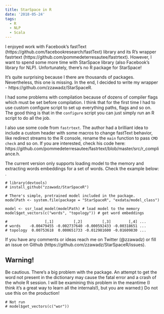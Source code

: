 ```yaml
---
title: StarSpace in R
date: '2018-05-24'
tags:
  - R
  - NLP
  - Scala
---
```


I enjoyed work with Facebook's fastText (https://github.com/facebookresearch/fastText) library and its R's wrapper fastrtext (https://github.com/pommedeterresautee/fastrtext). However, I want to spend some more time with StarSpace library (also Facebook's library for NLP). Unfortunately, there's no R package for StarSpace!

It's quite surprising because I there are thousands of packages. Nevertheless, this one is missing. In the end, I decided to write my wrapper - https://github.com/zzawadz/StarSpaceR.

I had some problems with compilation because of dozens of compiler flags which must be set before compilation. I think that for the first time I had to use custom configure script to set up everything paths, flags and so on. The good thing is that in the `configure` script you can just simply run an R script to do all the job.

I also use some code from `fastrtext`. The author had a brilliant idea to include a custom header with some macros to change fastText behavior, like redirect streams to the R console, rename the `main` function to pass `CMD check` and so on. If you are interested, check his code here: https://github.com/pommedeterresautee/fastrtext/blob/master/src/r_compliance.h.

The current version only supports loading model to the memory and extracting words embeddings for a set of words. Check the example below:
.
```
# library(devtools)
# install_github("zzawadz/StarSpaceR")

# There's simple, pretrained model included in the package.
modelPath <- system.file(package = "StarSpaceR", "exdata/model_class")

model <- ssr_load_model(modelPath) # load model to the memory
model$get_vectors(c("words", "topology")) # get word embeddings

#                 [,1]         [,2]         [,3]        [,4] ...
# words    -0.00479455 -0.002737640 -0.000592433 -0.00318651 ...
# topology  0.00753618  0.000651733 -0.012981600 -0.01609830 ...
```

If you have any comments or ideas reach me on Twitter (@zzawadz) or fill an issue on Github (https://github.com/zzawadz/StarSpaceR/issues).

## Warning!

Be cautious. There's a big problem with the package. An attempt to get the word not present in the dictionary may cause the fatal error and a crash of the whole R session. I will be examining this problem in the meantime (I think it's a great way to learn all the internals!), but you are warned:) Do not use this on the production!
```
# Not run
# model$get_vectors(c("wor"))
```
